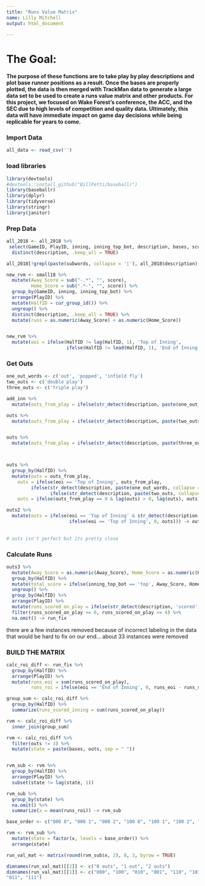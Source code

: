 ---
title: "Runs Value Matrix"
name: Lilly Mitchell
output: html_document

---


# The Goal:
#### The purpose of these functions are to take play by play descriptions and plot base runner positions as a result. Once the bases are properly plotted, the data is then merged with TrackMan data to generate a large data set to be used to create a runs value matrix and other products. For this project, we focused on Wake Forest's conference, the ACC, and the SEC due to high levels of competition and quality data. Ultimately, this data will have immediate impact on game day decisions while being replicable for years to come.

### Import Data
```{r message=FALSE, warning=FALSE}
all_data <- read_csv('')

```


### load libraries
```{r message=FALSE, warning=FALSE}
library(devtools)
#devtools::install_github("BillPetti/baseballr")
library(baseballr)
library(dplyr)
library(tidyverse)
library(stringr)
library(janitor)
```

### Prep Data
```{r message=FALSE, warning=FALSE}
all_2018 <- all_2018 %>%
 select(GameID, PlayID, inning, inning_top_bot, description, bases, score, BatterTeam, RunsScored)%>%
  distinct(description, .keep_all = TRUE)

all_2018[!grepl(paste(subwords, collapse = '|'), all_2018$description),] -> small18

new_rvm <- small18 %>%
  mutate(Away_Score = sub("-.*", "", score),
         Home_Score = sub(".*-", "", score)) %>%
  group_by(GameID, inning, inning_top_bot) %>%
  arrange(PlayID) %>%
  mutate(HalfID = cur_group_id()) %>%
  ungroup() %>%
  distinct(description, .keep_all = TRUE) %>%
  mutate(runs = as.numeric(Away_Score) + as.numeric(Home_Score))


new_rvm %>%
  mutate(eoi = ifelse(HalfID != lag(HalfID, 1), 'Top of Inning',
                      ifelse(HalfID != lead(HalfID, 1), 'End of Inning', 'During Inning'))) -> add_inn
```

### Get Outs

```{r message=FALSE, warning=FALSE}

one_out_words <- c('out', 'popped', 'infield fly')
two_outs <- c('double play')
three_outs <- c('triple play')

add_inn %>%
  mutate(outs_from_play = ifelse(str_detect(description, paste(one_out_words, collapse = '|')), 1, 0)) -> outs

outs %>%
  mutate(outs_from_play = ifelse(str_detect(description, paste(two_outs, collapse = '|')), 2, outs_from_play)) -> outs


outs %>%
  mutate(outs_from_play = ifelse(str_detect(description, paste(three_outs, collapse = '|')), 3, outs_from_play)) -> outs



outs %>%
  group_by(HalfID) %>%
  mutate(outs = outs_from_play,
    outs = ifelse(eoi == 'Top of Inning', outs_from_play,
         ifelse(str_detect(description, paste(one_out_words, collapse = '|')), lag(as.numeric(outs_from_play))+1, 
                ifelse(str_detect(description, paste(two_outs, collapse = '|')), lag(as.numeric(outs_from_play))+2, lag(as.numeric(outs))))),
    outs = ifelse(outs_from_play == 0 & lag(outs) > 0, lag(outs), outs)) -> outs2

outs2 %>%
  mutate(outs = ifelse(eoi == 'Top of Inning' & str_detect(description, 'out'), 1,
                       ifelse(eoi == 'Top of Inning', 0, outs))) -> outs3
  
       
# outs isn't perfect but its pretty close
```

### Calculate Runs
```{r message=FALSE, warning=FALSE}

outs3 %>%
  mutate(Away_Score = as.numeric(Away_Score), Home_Score = as.numeric(Home_Score)) %>%
  group_by(HalfID) %>%
  mutate(total_score = ifelse(inning_top_bot == 'top', Away_Score, Home_Score)) %>%
  ungroup() %>%
  group_by(HalfID) %>%
  arrange(PlayID) %>%
  mutate(runs_scored_on_play = ifelse(str_detect(description, 'scored'), total_score - lag(total_score), 0)) %>%
  filter(runs_scored_on_play >= 0, runs_scored_on_play <= 4) %>%
  na.omit() -> run_fix

```

there are a few instances removed because of incorrect labeling in the data that would be hard to fix on our end... about 33 instances were removed

### BUILD THE MATRIX

```{r message=FALSE, warning=FALSE}
calc_roi_diff <- run_fix %>%
  group_by(HalfID) %>%
  arrange(PlayID) %>%
  mutate(runs_eoi = sum(runs_scored_on_play),
         runs_roi = ifelse(eoi == 'End of Inning', 0, runs_eoi - runs_scored_on_play))

group_sum <- calc_roi_diff %>%
  group_by(HalfID) %>%
  summarize(runs_scored_inning = sum(runs_scored_on_play))

rvm <- calc_roi_diff %>%
  inner_join(group_sum) 

rvm <- calc_roi_diff %>%
  filter(outs != 3) %>%
  mutate(state = paste(bases, outs, sep = " "))


rvm_sub <- rvm %>%
  group_by(HalfID) %>%
  arrange(PlayID) %>%
  subset(state != lag(state, 1))

rvm_sub %>%
  group_by(state) %>%
  na.omit() %>%
  summarize(x = mean(runs_roi)) -> rvm_sub

base_order <- c("000 0", "000 1", "000 2", "100 0", "100 1", "100 2", "010 0", "010 1", "010 2", "001 0", "001 1", "001 2", "110 0", "110 1", "110 2", "101 0", "101 1", "101 2", "011 0", "011 1", "011 2", "111 0", "111 1", "111 2")

rvm <- rvm_sub %>%
  mutate(state = factor(x, levels = base_order)) %>%
  arrange(state)

run_val_mat <- matrix(round(rvm_sub$x, 2), 8, 3, byrow = TRUE)

dimnames(run_val_mat)[[2]] <- c("0 outs", "1 out", "2 outs")
dimnames(run_val_mat)[[1]] <- c("000", "100", "010", "001", "110", "101",
"011", "111")

```

